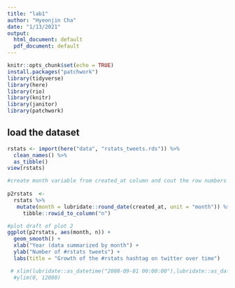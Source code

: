 ```yaml
---
title: "lab1"
author: "Hyeonjin Cha"
date: "1/13/2021"
output:
  html_document: default
  pdf_document: default
---
```


```r
knitr::opts_chunk$set(echo = TRUE)
install.packages("patchwork")
library(tidyverse)
library(here)
library(rio)
library(knitr)
library(janitor)
library(patchwork)

```

## load the dataset
```r
rstats <- import(here("data", "rstats_tweets.rds")) %>% 
  clean_names() %>% 
  as_tibble()
view(rstats)
```

```r
#create month variable from created_at column and cout the row numbers
 
p2rstats  <- 
  rstats %>%  
   mutate(month = lubridate::round_date(created_at, unit = "month")) %>%
     tibble::rowid_to_column("n") 

#plot draft of plot 2
ggplot(p2rstats, aes(month, n)) +
  geom_smooth() +
  xlab("Year (data summarized by month") +
  ylab("Number of #rstats tweets") +
  labs(title = "Growth of the #rstats hashtag on twitter over time")

 # xlim(lubridate::as_datetime("2008-09-01 00:00:00"),lubridate::as_datetime("2019-01-01 00:00:00")) +
  #ylim(0, 12000)
  
  
   
```
